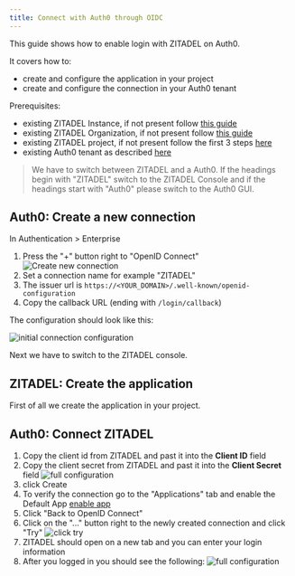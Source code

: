 ```yaml
---
title: Connect with Auth0 through OIDC
---
```



This guide shows how to enable login with ZITADEL on Auth0.

It covers how to:

- create and configure the application in your project
- create and configure the connection in your Auth0 tenant

Prerequisites:

- existing ZITADEL Instance, if not present follow [this guide](/guides/start/quickstart)
- existing ZITADEL Organization, if not present follow [this guide](/guides/manage/console/organizations)
- existing ZITADEL project, if not present follow the first 3 steps [here](/guides/manage/console/projects)
- existing Auth0 tenant as described [here](https://auth0.com/docs/get-started/auth0-overview/create-tenants)

> We have to switch between ZITADEL and a Auth0. If the headings begin with "ZITADEL" switch to the ZITADEL Console and if the headings start with "Auth0" please switch to the Auth0 GUI.

## **Auth0**: Create a new connection

In Authentication > Enterprise

1. Press the "+" button right to "OpenID Connect"  
  ![Create new connection](/img/oidc/auth0/auth0-create-app.png)
2. Set a connection name for example "ZITADEL"
3. The issuer url is `https://<YOUR_DOMAIN>/.well-known/openid-configuration`
4. Copy the callback URL (ending with `/login/callback`)

The configuration should look like this:

![initial connection configuration](/img/oidc/auth0/auth0-init-app.png)

Next we have to switch to the ZITADEL console.

## **ZITADEL**: Create the application

First of all we create the application in your project.

<CreateApp appType="web" authType="code" appName="Auth0" redirectURI="https://<TENANT>.<REGION>.auth0.com/login/callback"/>

## **Auth0**: Connect ZITADEL

1. Copy the client id from ZITADEL and past it into the **Client ID** field
2. Copy the client secret from ZITADEL and past it into the **Client Secret** field
   ![full configuration](/img/oidc/auth0/auth0-full.png)
3. click Create
4. To verify the connection go to the "Applications" tab and enable the Default App
   [enable app](/img/oidc/auth0/auth0-enable-app.png)
5. Click "Back to OpenID Connect"
6. Click on the "..." button right to the newly created connection and click "Try"
   ![click try](/img/oidc/auth0/auth0-try.png)
7. ZITADEL should open on a new tab and you can enter your login information
8. After you logged in you should see the following:
   ![full configuration](/img/oidc/auth0/auth0-works.png)
